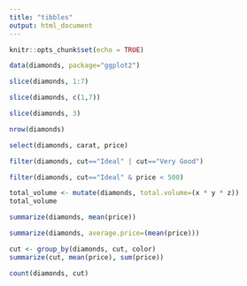 ```yaml
---
title: "tibbles"
output: html_document
---
```


```r
knitr::opts_chunk$set(echo = TRUE)
```

```r
data(diamonds, package="ggplot2")
```

```r
slice(diamonds, 1:7)
```

```r
slice(diamonds, c(1,7))
```

```r
slice(diamonds, 3)
```

```r
nrow(diamonds)
```

```r
select(diamonds, carat, price)
```

```r
filter(diamonds, cut=="Ideal" | cut=="Very Good")
```

```r
filter(diamonds, cut=="Ideal" & price < 500)
```

```r
total_volume <- mutate(diamonds, total.volume=(x * y * z))
total_volume
```

```r
summarize(diamonds, mean(price))
```

```r
summarize(diamonds, average.price=(mean(price)))
```

```r
cut <- group_by(diamonds, cut, color)
summarize(cut, mean(price), sum(price))
```

```r
count(diamonds, cut)
```


